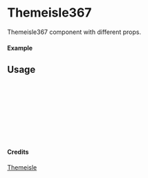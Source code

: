 
<Meta of={Themeisle367} title="Themeisle/Themeisle367" />

# Themeisle367

Themeisle367 component with different props.

#### Example

<Canvas of={Themeisle367.Primary} />

## Usage

```ts
import { Themeisle367 } from "yadl-ui";

const Example = () => {
  return (
      <Themeisle367 />
  );
};

export default Example;
```

#### Credits
[Themeisle](https://themeisle.com/illustrations)
